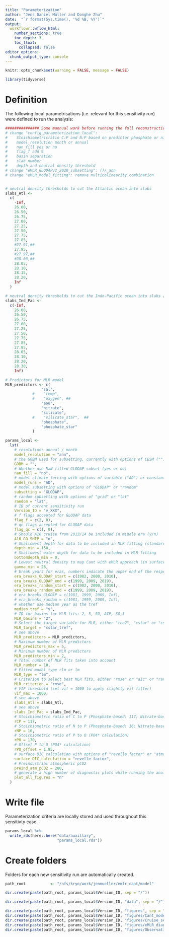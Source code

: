 ```yaml
---
title: "Parameterization"
author: "Jens Daniel Müller and Donghe Zhu"
date:  "`r format(Sys.time(), '%d %B, %Y')`"
output: 
  workflowr::wflow_html:
    number_sections: true
    toc_depth: 3
    toc_float:
      collapsed: false
editor_options:
  chunk_output_type: console
---
```


```r
knitr::opts_chunk$set(warning = FALSE, message = FALSE)
```

```r
library(tidyverse)
```


# Definition

The following local parametrisations (i.e. relevant for this sensitivity run) were defined to run the analysis:

```r

############### Some mannual work before running the full reconstruction
# change "config_parameterization_local": 
#    Stoichiometricratio C:P and N:P based on predictor phosphate or nitrate
#    model_resolution month or annual
#    nan_fill yes or no
#    flag_f add 9
#    basin separation
#    slab number
#    depth and neutral density threshold
# change "eMLR_GLODAPv2_2020_subsetting": ()/_ann
# change "eMLR_model_fitting": remove multicolinearity combination


# neutral density thresholds to cut the Atlantic ocean into slabs
slabs_Atl <-
  c(
    -Inf,
    26.00,
    26.50,
    26.75,
    27.00,
    27.25,
    27.50,
    27.75,
    27.85,
    #27.91,##
    27.95,
    #27.97,##
    #28.00,##
    28.05,
    28.10,
    28.15,
    28.20,
    Inf
  )

# neutral density thresholds to cut the Indo-Pacific ocean into slabs [increase 28.20, 28.30]
slabs_Ind_Pac <-
  c(-Inf,
    26.00,
    26.50,
    26.75,
    27.00,
    27.25,
    27.50,
    27.75,
    27.85,
    27.95,
    28.05,
    28.10,
    28.20,
    28.30,
    Inf)

# Predictors for MLR model
MLR_predictors <- c(
                "sal",
            #    "temp",
            #    "oxygen", ##
                "aou",
                "nitrate",
                "silicate",
            #    "silicate_star",  ##
                "phosphate",
                "phosphate_star"
            )

params_local <-
  lst(
    # resolution: annual / month
    model_resolution = "ann",
    # the GOBM used for subsetting, currently with options of CESM ("") or NorESM ("NorESM/") or FESOM_REcoM_LR ("FESOM_REcoM_LR/") or ORCA025 ("ORCA025/")
    GOBM = "",
    # Whether use NaN filled GLODAP subset (yes or no)
    nan_fill = "no",
    # model climate forcing with options of variable ("AD") or constant ("CB")
    model_runs = "AD",
    # model subsetting with options of "GLODAP" or "random"
    subsetting = "GLODAP",
    # random subsetting with options of "grid" or "lat"
    random = "lat",
    # ID of current sensitivity run
    Version_ID = "v_XXX",
    # f flags accepted for GLODAP data
    flag_f = c(2, 0),
    # qc flags accepted for GLODAP data
    flag_qc = c(1, 0),
    # Should A16 cruise from 2013/14 be included in middle era (y/n)
    A16_GO_SHIP = "n",
    # Shallowest depth for data to be included in MLR fitting (standard: 150; no sfc: 0)
    depth_min = 150,
    # Shallowest water depth for data to be included in MLR fitting
    bottomdepth_min = 0,
    # Lowest neutral density to map Cant with eMLR approach (in surface layer?) (standard:26, all latitude sfc approach: set as 30)
    gamma_min = 26,
    # break years for eras, numbers indicate the upper end of the respective era
    era_breaks_GLODAP_start = c(1982, 2000, 2010),
    era_breaks_GLODAP_end = c(1999, 2009, 2019),
    era_breaks_random_start = c(1982, 2000, 2010),
    era_breaks_random_end = c(1999, 2009, 2019),
    # era_breaks_GLODAP = c(1981, 1999, 2009, Inf),
    # era_breaks_random = c(1981, 1999, 2009, Inf),
    # whether use median year as the tref
    median_tref = "y",
    # ID for basins for MLR fits: 2, 5, SO, AIP, SO_5
    MLR_basins = "2",
    # Select the target variable for MLR, either "tco2", "cstar" or "cstar_tref"
    MLR_target = "cstar_tref",
    # see above
    MLR_predictors = MLR_predictors,
    # Maximum number of MLR predictors
    MLR_predictors_max = 5,
    # Minimum number of MLR predictors
    MLR_predictors_min = 2,
    # Total number of MLR fits taken into account
    MLR_number = 10,
    # Fitted model type rlm or lm
    MLR_type = "lm",
    # Criterion to select best MLR fits, either "rmse" or "aic" or "rank"
    MLR_criterion = "rmse",
    # VIF threshold (set vif = 1000 to apply slightly vif filter)
    vif_max = 1000,
    # see above
    slabs_Atl = slabs_Atl,
    # see above
    slabs_Ind_Pac = slabs_Ind_Pac,
    # Stoichiometric ratio of C to P (Phosphate-based: 117; Nitrate-based: 117/16)
    rCP = 117,
    # Stoichiometric ratio of N to P (Phosphate-based: 16; Nitrate-based: 1)
    rNP = 16,
    # Stoichiometric ratio of P to O (PO4* calculation)
    rPO = 170,
    # Offset P to O (PO4* calculation)
    rPO_offset = 1.95,
    # surface DIC calculation with options of "revelle factor" or "atmospheric equilibrium" or "atmospheric pCO2 increase"
    surface_DIC_calculation = "revelle factor",
    # Preindustrial atmospheric pCO2
    preind_atm_pCO2 = 280,
    # generate a high number of diagnostic plots while running the analysis (y/n)
    plot_all_figures = "n"
  )

```

# Write file

Parameterization criteria are locally stored and used throughout this sensitivty case.

```r

params_local %>%
  write_rds(here::here("data/auxillary",
                       "params_local.rds"))


```

# Create folders

Folders for each new sensitivity run are automatically created.

```r

path_root           <- "/nfs/kryo/work/jenmueller/emlr_cant/model"

dir.create(paste(path_root, params_local$Version_ID, sep = "/"))

dir.create(paste(path_root, params_local$Version_ID, "data", sep = "/"))

dir.create(paste(path_root, params_local$Version_ID, "figures", sep = "/"))
dir.create(paste(path_root, params_local$Version_ID, "figures/Cant_model_sections", sep = "/"))
dir.create(paste(path_root, params_local$Version_ID, "figures/Cruise_sections_histograms", sep = "/"))
dir.create(paste(path_root, params_local$Version_ID, "figures/eMLR_diagnostics", sep = "/"))
dir.create(paste(path_root, params_local$Version_ID, "figures/Observations_correlation", sep = "/"))

```
